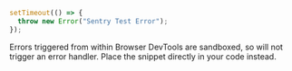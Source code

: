 ```javascript
setTimeout(() => {
  throw new Error("Sentry Test Error");
});
```

<Note>

Errors triggered from within Browser DevTools are sandboxed, so will not trigger an error handler. Place the snippet directly in your code instead.

</Note>
